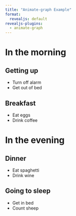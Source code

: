```yaml
---
title: "Animate-graph Example"
format:
  revealjs: default
revealjs-plugins:
  - animate-graph
---
```


# In the morning

## Getting up

- Turn off alarm
- Get out of bed

## Breakfast

- Eat eggs
- Drink coffee

# In the evening

## Dinner

- Eat spaghetti
- Drink wine

## Going to sleep

- Get in bed
- Count sheep
